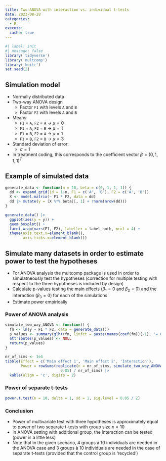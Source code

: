 ```yaml
---
title: Two-ANOVA with interaction vs. individual t-tests
date: 2023-08-28
categories:
  - R
execute:
  cache: true
---
```


```r
#| label: init
#| message: false
library('tidyverse')
library('multcomp')
library('knitr')
set.seed(2)
```

## Simulation model
* Normally distributed data
* Two-way ANOVA design
  * Factor `F1` with levels `A` and `B`
  * Factor `F2` with levels `A` and `B`
* Means:
  * `F1` = `A`, `F2` = `A` &rarr; $\mu = 0$
  * `F1` = `A`, `F2` = `B` &rarr; $\mu = 1$
  * `F1` = `B`, `F2` = `A` &rarr; $\mu = 1$
  * `F1` = `B`, `F2` = `B` &rarr; $\mu = 3$
* Standard deviation of error:
  * $\sigma = 1$
* In treatment coding, this corresponds to the coefficient vector $\beta = (0, 1, 1, 1)^T$

  
## Example of simulated data
```r
generate_data <- function(n = 10, beta = c(0, 1, 1, 1)) {
  dd <- expand_grid(id = 1:n, F1 = c('A', 'B'), F2 = c('A', 'B'))
  X <- model.matrix(~ F1 * F2, data = dd)
  dd |> mutate(y = (X %*% beta)[, 1] + rnorm(nrow(dd)))
}

generate_data() |> 
  ggplot(aes(y = y)) + 
  geom_boxplot() + 
  facet_wrap(vars(F1, F2), labeller = label_both, ncol = 4) +
  theme(axis.text.x=element_blank(),
        axis.ticks.x=element_blank())
```

## Simulate many datasets in order to estimate power to test the hypotheses
* For ANOVA analysis the multcomp package is used in order to simulatneously test the hypotheses (correction for multiple testing with respect to the three hypotheses is included by design)
* Calculate p-values testing the main effects ($\beta_1 = 0$ and $\beta_2 = 0$) and the interaction ($\beta_3 = 0$) for each of the simulations
* Estimate power empirically

### Power of ANOVA analysis
```r
simulate_two_way_ANOVA <- function() {
  fm <- lm(y ~ F1 * F2, data = generate_data())
  p_values <- summary(glht(fm, linfct = paste(names(coef(fm))[-1], '= 0')))$test$pvalues
  attributes(p_values) <- NULL
  return(p_values)
}

nr_of_sims <- 1e4
tibble(Effect = c('Main effect 1', 'Main effect 2', 'Interaction'),
       Power = rowSums(replicate(n = nr_of_sims, simulate_two_way_ANOVA()) < 
                         0.05) / nr_of_sims) |> 
  kable(align = 'c', digits = 2)
```

### Power of separate t-tests
```r
power.t.test(n = 10, delta = 1, sd = 1, sig.level = 0.05 / 2)
```

### Conclusion
* Power of multivariate test with three hypotheses is approximately equal to power of two separate t-tests with group size $n = 10$
* In ANOVA setting with additional group, the interaction can be tested (power is a little less)
* Note that in the given scenario, 4 groups à 10 individuals are needed in the ANOVA case and 3 groups à 10 individuals are needed in the case of separate t-tests (provided that the control group is 'recycled')

<!-- ## Appendix -->
<!-- ### Use `power.anova.test` to replicate the results of `power.t.test` -->
<!-- ```{r} -->
<!-- power.t.test(delta = sqrt(2) * 2 , sd = 2, sig.level = 0.05, power = 0.8) -->
<!-- power.anova.test(groups = 2, between.var = 4, within.var = 4, sig.level = 0.05, power = 0.8) -->

<!-- power.t.test(delta = 2, sd = 1, sig.level = 0.05, power = 0.8) -->
<!-- power.anova.test(groups = 2, between.var = 8, within.var = 4, sig.level = 0.05, power = 0.8) -->
<!-- ``` -->